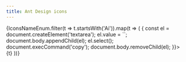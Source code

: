 ```yaml
---
title: Ant Design icons
---
```


<LensProvider>
    <Layout.Content layout="horizontal" style={{padding: "1rem", flexWrap: 'wrap', alignItems: 'center', justifyContent: 'center'}}>
        {IconsNameEnum.filter(t => t.startsWith('Ai')).map(t => (
            <Card.Card style={{margin: '0rem 0.5rem 0.5rem 0rem', cursor: 'pointer'}} onClick={() => {
                    const el = document.createElement('textarea');
                    el.value = `<Icon type="${t}" />`;
                    document.body.appendChild(el);
                    el.select();
                    document.execCommand('copy');
                    document.body.removeChild(el);
                }}>
                <Card.Body style={{display: 'flex', alignItems: 'center', justifyContent: 'center', padding: '1rem 1rem 0.5rem 1rem', flexDirection: 'column', width: '7rem'}}>
                    <Icon name={t} fill="#7a7a7a" size="1.5rem" />
                    <br/>
                    <Card.Text style={{fontSize: '0.6rem'}}>{t}</Card.Text>
                </Card.Body>
            </Card.Card>
        ))}
    </Layout.Content>
</LensProvider>
